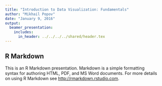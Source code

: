 ```yaml
---
title: "Introduction to Data Visualization: Fundamentals"
author: "Mikhail Popov"
date: "January 9, 2016"
output:
  beamer_presentation:
    includes:
      in_header: ../../../../shared/header.tex
---
```


## R Markdown

This is an R Markdown presentation. Markdown is a simple formatting syntax for authoring HTML, PDF, and MS Word documents. For more details on using R Markdown see <http://rmarkdown.rstudio.com>.
